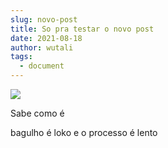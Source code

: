 ```yaml
---
slug: novo-post
title: So pra testar o novo post
date: 2021-08-18
author: wutali
tags:
  - document
---
```

![](/images/0c51a406-fcc8-4e27-ac54-3a8c13d7fac7.jpeg)

Sabe como é

bagulho é loko e o processo é lento